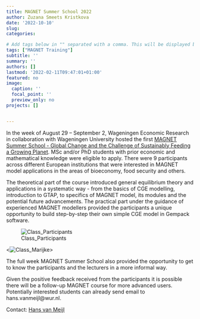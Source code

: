 ```yaml
---
title: MAGNET Summer School 2022
author: Zuzana Smeets Kristkova
date: '2022-10-10'
slug: 
categories: 

# Add tags below in "" separated with a comma. This will be displayed below and nicely group items with the same tags.
tags: ["MAGNET Training"]
subtitle: ''
summary: ''
authors: []
lastmod: '2022-02-11T09:47:01+01:00'
featured: no
image:
  caption: ''
  focal_point: ''
  preview_only: no
projects: []


---
```

In the week of August 29 – September 2, Wageningen Economic Research in collaboration with Wageningen University hosted the first [MAGNET Summer School - Global Change and the Challenge of Sustainably Feeding a Growing Planet](https://www.wur.nl/en/activity/Global-Change-and-the-Challenge-of-Sustainably-Feeding-a-Growing-Planet-1.5-ECTS.htm). MSc and/or PhD students with prior economic and mathematical knowledge were eligible to apply. 
There were 9 participants across different European institutions that were interested in MAGNET model applications in the areas of bioeconomy, food security and others.

The theoretical part of the course introduced general equilibrium theory and applications in a systematic way - from the basics of CGE modelling, introduction to GTAP, to specifics of MAGNET model, its modules and the potential future advancements. The practical part under the guidance of experienced MAGNET modellers provided the participants a unique opportunity to build step-by-step their own simple CGE model in Gempack software.

![Class_Participants](Class_Participants.jpg "Class_Participants")

<![Class_Marijke](Class_Marijke.jpg "Class_Marijke")>

The full week MAGNET Summer School also provided the opportunity to get to know the participants and the lecturers in a more informal way.

Given the positive feedback received from the participants it is possible there will be a follow-up MAGNET course for more advanced users. Potentially interested students can already send email to hans.vanmeijl@wur.nl.

Contact: [Hans van Meijl](/author/hans-van-meijl/)
